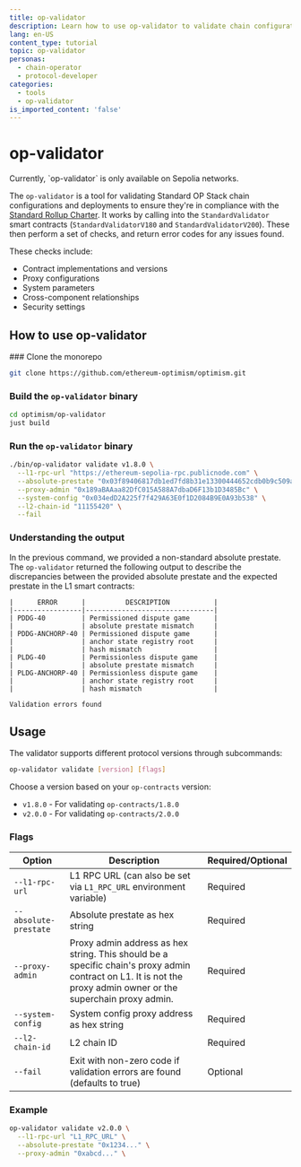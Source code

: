 ```yaml
---
title: op-validator
description: Learn how to use op-validator to validate chain configurations and deployments.
lang: en-US
content_type: tutorial
topic: op-validator
personas:
  - chain-operator
  - protocol-developer
categories:
  - tools
  - op-validator
is_imported_content: 'false'
---
```



# op-validator

<Callout type="info">
  Currently, `op-validator` is only available on Sepolia networks.
</Callout>

The `op-validator` is a tool for validating Standard OP Stack chain configurations and deployments to ensure they're in compliance with the [Standard Rollup Charter](/superchain/blockspace-charter#the-standard-rollup-charter). It works by calling into the `StandardValidator` smart contracts (`StandardValidatorV180` and `StandardValidatorV200`). These then perform a set of checks, and return error codes for any issues found.

These checks include:

*   Contract implementations and versions
*   Proxy configurations
*   System parameters
*   Cross-component relationships
*   Security settings

## How to use op-validator

<Steps>
  ### Clone the monorepo

  ```bash
  git clone https://github.com/ethereum-optimism/optimism.git
  ```

  ### Build the `op-validator` binary

  ```bash
  cd optimism/op-validator
  just build
  ```

  ### Run the `op-validator` binary

  ```bash
  ./bin/op-validator validate v1.8.0 \
    --l1-rpc-url "https://ethereum-sepolia-rpc.publicnode.com" \
    --absolute-prestate "0x03f89406817db1ed7fd8b31e13300444652cdb0b9c509a674de43483b2f83568" \
    --proxy-admin "0x189aBAAaa82DfC015A588A7dbaD6F13b1D3485Bc" \
    --system-config "0x034edD2A225f7f429A63E0f1D2084B9E0A93b538" \
    --l2-chain-id "11155420" \
    --fail
  ```

  ### Understanding the output

  In the previous command, we provided a non-standard absolute prestate. The `op-validator` returned the following output to describe the discrepancies between the provided absolute prestate and the expected prestate in the L1 smart contracts:

  ```
  |      ERROR      |          DESCRIPTION           |
  |-----------------|--------------------------------|
  | PDDG-40         | Permissioned dispute game      |
  |                 | absolute prestate mismatch     |
  | PDDG-ANCHORP-40 | Permissioned dispute game      |
  |                 | anchor state registry root     |
  |                 | hash mismatch                  |
  | PLDG-40         | Permissionless dispute game    |
  |                 | absolute prestate mismatch     |
  | PLDG-ANCHORP-40 | Permissionless dispute game    |
  |                 | anchor state registry root     |
  |                 | hash mismatch                  |

  Validation errors found
  ```
</Steps>

## Usage

The validator supports different protocol versions through subcommands:

```bash
op-validator validate [version] [flags]
```

Choose a version based on your `op-contracts` version:

*   `v1.8.0` - For validating `op-contracts/1.8.0`
*   `v2.0.0` - For validating `op-contracts/2.0.0`

### Flags

| Option                | Description                                                                                                                                                     | Required/Optional |
| --------------------- | --------------------------------------------------------------------------------------------------------------------------------------------------------------- | ----------------- |
| `--l1-rpc-url`        | L1 RPC URL (can also be set via `L1_RPC_URL` environment variable)                                                                                              | Required          |
| `--absolute-prestate` | Absolute prestate as hex string                                                                                                                                 | Required          |
| `--proxy-admin`       | Proxy admin address as hex string. This should be a specific chain's proxy admin contract on L1. It is not the proxy admin owner or the superchain proxy admin. | Required          |
| `--system-config`     | System config proxy address as hex string                                                                                                                       | Required          |
| `--l2-chain-id`       | L2 chain ID                                                                                                                                                     | Required          |
| `--fail`              | Exit with non-zero code if validation errors are found (defaults to true)                                                                                       | Optional          |

### Example

```bash
op-validator validate v2.0.0 \
  --l1-rpc-url "L1_RPC_URL" \
  --absolute-prestate "0x1234..." \
  --proxy-admin "0xabcd..." \
```
